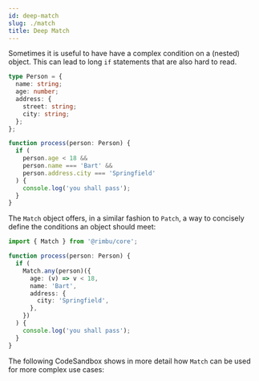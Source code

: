 ```yaml
---
id: deep-match
slug: ./match
title: Deep Match
---
```



Sometimes it is useful to have have a complex condition on a (nested) object. This can lead to long `if` statements that are also hard to read.

```ts
type Person = {
  name: string;
  age: number;
  address: {
    street: string;
    city: string;
  };
};

function process(person: Person) {
  if (
    person.age < 18 &&
    person.name === 'Bart' &&
    person.address.city === 'Springfield'
  ) {
    console.log('you shall pass');
  }
}
```

The `Match` object offers, in a similar fashion to `Patch`, a way to concisely define the conditions an object should meet:

```ts
import { Match } from '@rimbu/core';

function process(person: Person) {
  if (
    Match.any(person)({
      age: (v) => v < 18,
      name: 'Bart',
      address: {
        city: 'Springfield',
      },
    })
  ) {
    console.log('you shall pass');
  }
}
```

The following CodeSandbox shows in more detail how `Match` can be used for more complex use cases:

<SandBox path="deep/match.ts" />
